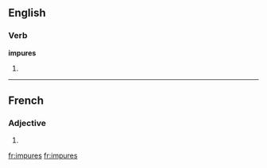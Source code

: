 ==English==

===Verb===
'''impures'''

# {{third-person singular of|[[impure]]}}

----

==French==

===Adjective===
{{fr-adj-form}} {{f|p}}

# {{form of|feminine plural|impur|lang=French}}

[[fr:impures]]
[[fr:impures]]